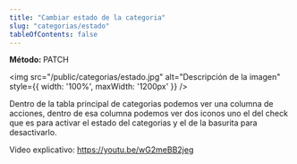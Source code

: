 ```yaml
---
title: "Cambiar estado de la categoria"
slug: "categorias/estado"
tableOfContents: false
---
```



<p>
  <strong>Método: </strong>
  <span class="sl-badge note small astro-avdet4wd">PATCH</span>
</p>

<Tabs>
  <TabItem label="Endpoint">
    <ApiEndpoint url={`/bodega/categorias`}/>
  </TabItem>
</Tabs>



<img src="/public/categorias/estado.jpg" alt="Descripción de la imagen" style={{ width: '100%', maxWidth: '1200px' }} />


Dentro de la tabla principal de categorias podemos ver una columna de acciones, dentro de esa columna podemos ver dos iconos 
uno el del check que es para activar el estado del categorias y el de la basurita para desactivarlo.

Video explicativo: https://youtu.be/wG2meBB2jeg

